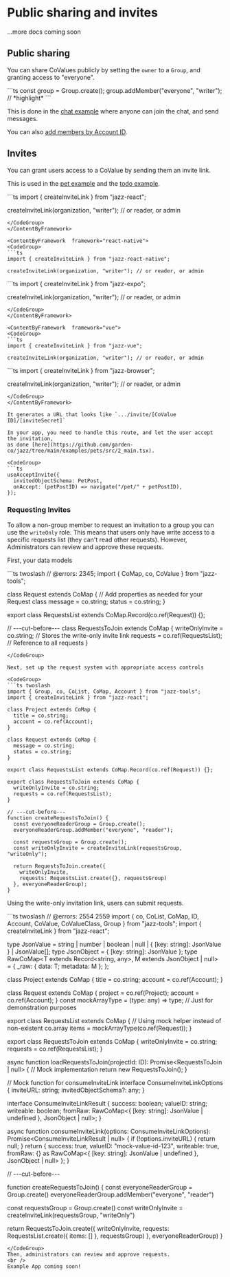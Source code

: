 

# Public sharing and invites

...more docs coming soon

## Public sharing

You can share CoValues publicly by setting the `owner` to a `Group`, and granting
access to "everyone".

<CodeGroup>
  ```ts
  const group = Group.create();
  group.addMember("everyone", "writer"); // *highlight*
  ```
</CodeGroup>

This is done in the [chat example](https://github.com/garden-co/jazz/tree/main/examples/chat) where anyone can join the chat, and send messages.

You can also [add members by Account ID](/docs/groups/intro#adding-group-members-by-id).

## Invites

You can grant users access to a CoValue by sending them an invite link.

This is used in the [pet example](https://github.com/garden-co/jazz/tree/main/examples/pets)
and the [todo example](https://github.com/garden-co/jazz/tree/main/examples/todo).

<ContentByFramework  framework="react">
<CodeGroup>
```ts
import { createInviteLink } from "jazz-react";

createInviteLink(organization, "writer"); // or reader, or admin
```
</CodeGroup>
</ContentByFramework>

<ContentByFramework  framework="react-native">
<CodeGroup>
```ts
import { createInviteLink } from "jazz-react-native";

createInviteLink(organization, "writer"); // or reader, or admin
```
</CodeGroup>
</ContentByFramework>

<ContentByFramework  framework="react-native-expo">
<CodeGroup>
```ts
import { createInviteLink } from "jazz-expo";

createInviteLink(organization, "writer"); // or reader, or admin
```
</CodeGroup>
</ContentByFramework>

<ContentByFramework  framework="vue">
<CodeGroup>
```ts
import { createInviteLink } from "jazz-vue";

createInviteLink(organization, "writer"); // or reader, or admin
```
</CodeGroup>
</ContentByFramework>

<ContentByFramework  framework="svelte">
<CodeGroup>
```ts
import { createInviteLink } from "jazz-browser";

createInviteLink(organization, "writer"); // or reader, or admin
```
</CodeGroup>
</ContentByFramework>

It generates a URL that looks like `.../invite/[CoValue ID]/[inviteSecret]`

In your app, you need to handle this route, and let the user accept the invitation,
as done [here](https://github.com/garden-co/jazz/tree/main/examples/pets/src/2_main.tsx).

<CodeGroup>
```ts
useAcceptInvite({
  invitedObjectSchema: PetPost,
  onAccept: (petPostID) => navigate("/pet/" + petPostID),
});
```
</CodeGroup>


### Requesting Invites

To allow a non-group member to request an invitation to a group you can use the `writeOnly` role.
This means that users only have write access to a specific requests list (they can't read other requests). 
However, Administrators can review and approve these requests.

First, your data models

<CodeGroup>
```ts twoslash
// @errors: 2345;
import { CoMap, co, CoValue } from "jazz-tools";

class Request extends CoMap {
  // Add properties as needed for your Request class
  message = co.string;
  status = co.string;
}

export class RequestsList extends CoMap.Record(co.ref(Request)) {};

// ---cut-before---
class RequestsToJoin extends CoMap {
  writeOnlyInvite = co.string;  // Stores the write-only invite link
  requests = co.ref(RequestsList);  // Reference to all requests
}
```
</CodeGroup>

Next, set up the request system with appropriate access controls

<CodeGroup>
```ts twoslash
import { Group, co, CoList, CoMap, Account } from "jazz-tools";
import { createInviteLink } from "jazz-react";

class Project extends CoMap {
  title = co.string;
  account = co.ref(Account);
}

class Request extends CoMap {
  message = co.string;
  status = co.string;
}

export class RequestsList extends CoMap.Record(co.ref(Request)) {};

export class RequestsToJoin extends CoMap {
  writeOnlyInvite = co.string;
  requests = co.ref(RequestsList);
}

// ---cut-before---
function createRequestsToJoin() {
  const everyoneReaderGroup = Group.create();
  everyoneReaderGroup.addMember("everyone", "reader");

  const requestsGroup = Group.create();
  const writeOnlyInvite = createInviteLink(requestsGroup, "writeOnly");

  return RequestsToJoin.create({ 
    writeOnlyInvite, 
    requests: RequestsList.create({}, requestsGroup)
  }, everyoneReaderGroup);
}
```
</CodeGroup>

Using the write-only invitation link, users can submit requests.

<CodeGroup>
```ts twoslash
// @errors: 2554 2559
import { co, CoList, CoMap, ID, Account, CoValue, CoValueClass, Group } from "jazz-tools";
import { createInviteLink } from "jazz-react";

type JsonValue = string | number | boolean | null | { [key: string]: JsonValue } | JsonValue[];
type JsonObject = { [key: string]: JsonValue };
type RawCoMap<T extends Record<string, any>, M extends JsonObject | null> = {
  _raw: { data: T; metadata: M };
};

class Project extends CoMap {
  title = co.string;
  account = co.ref(Account);
}

class Request extends CoMap {
  project = co.ref(Project);
  account = co.ref(Account);
}
const mockArrayType = (type: any) => type; // Just for demonstration purposes

export class RequestsList extends CoMap {
  // Using mock helper instead of non-existent co.array
  items = mockArrayType(co.ref(Request));
}

export class RequestsToJoin extends CoMap {
  writeOnlyInvite = co.string;
  requests = co.ref(RequestsList);
}

async function loadRequestsToJoin(projectId: ID<Project>): Promise<RequestsToJoin | null> {
  // Mock implementation
  return new RequestsToJoin();
}

// Mock function for consumeInviteLink
interface ConsumeInviteLinkOptions {
  inviteURL: string;
  invitedObjectSchema?: any;
}

interface ConsumeInviteLinkResult {
  success: boolean;
  valueID: string;
  writeable: boolean;
  fromRaw: RawCoMap<{ [key: string]: JsonValue | undefined }, JsonObject | null>;
}

async function consumeInviteLink(options: ConsumeInviteLinkOptions): Promise<ConsumeInviteLinkResult | null> {
  if (!options.inviteURL) {
    return null;
  }
  return {
    success: true,
    valueID: "mock-value-id-123",
    writeable: true,
    fromRaw: {} as RawCoMap<{ [key: string]: JsonValue | undefined }, JsonObject | null>
  };
}

// ---cut-before---

function createRequestsToJoin() {
  const everyoneReaderGroup = Group.create()
  everyoneReaderGroup.addMember("everyone", "reader")

  const requestsGroup = Group.create()
  const writeOnlyInvite = createInviteLink(requestsGroup, "writeOnly")
  
  return RequestsToJoin.create({ writeOnlyInvite, requests: RequestsList.create({ items: [] }, requestsGroup) },  everyoneReaderGroup)
}

```
</CodeGroup>
Then, administrators can review and approve requests.
<br />
Example App coming soon!

